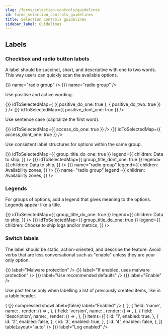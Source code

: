 ```yaml
---
slug: /forms/selection-controls/guidelines
id: forms_selection_controls_guidelines
title: Selection controls guidelines
sidebar_label: Guidelines
---
```




## Labels

### Checkbox and radio button labels

A label should be succinct, short, and descriptive with one to two words. This way users can quickly scan the available options.

<EuiFlexGroup gutterSize="m">
  <Guideline type="do" text="Use one to two descriptive words.">
    <EuiRadioGroup
      options={[
        {
          id: 'easy_scan_do_one',
          label: 'Canceled',
        },
        {
          id: 'easy_scan_do_two',
          label: 'In progress',
        },
        {
          id: 'easy_scan_do_three',
          label: 'On hold',
        },
        {
          id: 'easy_scan_do_four',
          label: 'Resolved',
        },
      ]}
      onChange={() => {}}
      name="radio group"
    />
  </Guideline>
  <Guideline type="dont" text="Repeat the same words. They make labels difficult to scan.">
    <EuiRadioGroup
      options={[
        {
          id: 'easy_scan_dontnt_one',
          label: 'Case is canceled',
        },
        {
          id: 'easy_scan_dont_two',
          label: 'Case is in progress',
        },
        {
          id: 'easy_scan_dont_three',
          label: 'Case is on hold',
        },
        {
          id: 'easy_scan_dont_four',
          label: 'Case is resolved',
        },
      ]}
      onChange={() => {}}
      name="radio group"
    />
  </Guideline>
</EuiFlexGroup>

Use positive and active wording.

<EuiFlexGroup gutterSize="m">
  <Guideline type="do" text="Tell users what happens when the selection control is on.">
    <EuiCheckboxGroup
      options={[
        {
          id: 'positive_do_one',
          label: 'Use logs',
        },
        {
          id: 'positive_do_two',
          label: 'Use metrics',
        },
      ]}
      onChange={() => {}}
      idToSelectedMap={
        ({ positive_do_one: true }, { positive_do_two: true })
      }
    />
  </Guideline>
  <Guideline type="dont" text="Use negatives. They're unnatural and confusing.">
    <EuiCheckboxGroup
      options={[
        {
          id: 'positive_dont_one',
          label: 'Do not include logs',
        },
        {
          id: 'positive_dont_two',
          label: 'Do not include metrics',
        },
      ]}
      onChange={() => {}}
      idToSelectedMap={{ positive_dont_one: true }}
    />
  </Guideline>
</EuiFlexGroup>

Use sentence case (capitalize the first word).

<EuiFlexGroup gutterSize="m">
  <Guideline type="do" text="Sentence case makes titles easier to read.">
    <EuiCheckboxGroup
      options={[
        {
          id: 'access_do_one',
          label: 'Read access',
        },
        {
          id: 'access_do_two',
          label: 'Write access',
        },
        {
          id: 'access_do_three',
          label: 'Create access',
        },
        {
          id: 'access_do_four',
          label: 'Delete access',
        },
      ]}
      onChange={() => {}}
      idToSelectedMap={{ access_do_one: true }}
    />
  </Guideline>
  <Guideline type="dont" text="Title case can feel more cluttered.">
    <EuiCheckboxGroup
      options={[
        {
          id: 'access_dont_one',
          label: 'Read Access',
          'data-test-sub': 'dts_test',
        },
        {
          id: 'access_dont_two',
          label: 'Write Access',
        },
        {
          id: 'access_dont_three',
          label: 'Create Access',
        },
        {
          id: 'access_dont_four',
          label: 'Delete Access',
        },
      ]}
      onChange={() => {}}
      idToSelectedMap={{ access_dont_one: true }}
    />
  </Guideline>
</EuiFlexGroup>

Use consistent label structures for options within the same group.

<EuiFlexGroup gutterSize="m">
  <Guideline type="do" text="Use sentences only or fragments only.">
    <EuiCheckboxGroup
      options={[
        {
          id: 'group_title_do_one',
          label: 'Logs',
        },
        {
          id: 'group_title_do_two',
          label: 'Metrics',
        },
      ]}
      onChange={() => {}}
      idToSelectedMap={{ group_title_do_one: true }}
      legend={{
        children: <span>Data to ship</span>,
      }}
    />
  </Guideline>
  <Guideline type="dont" text="Mix label structure within the same group of options.">
    <EuiCheckboxGroup
      options={[
        {
          id: 'group_title_dont_one',
          label: 'Use Logs',
        },
        {
          id: 'group_title_dont_two',
          label: 'Metrics',
        },
      ]}
      onChange={() => {}}
      idToSelectedMap={{ group_title_dont_one: true }}
      legend={{
        children: <span>Data to ship</span>,
      }}
    />
  </Guideline>
</EuiFlexGroup>

<EuiFlexGroup gutterSize="m">
  <Guideline type="do" text="Start all with a verb, all with a noun, or all with a number.">
    <EuiRadioGroup
      options={[
        {
          id: 'consistent_do_one',
          label: '1 zone',
        },
        {
          id: 'consistent_do_two',
          label: '2 zones',
        },
        {
          id: 'consistent_do_three',
          label: '3 zones',
        },
      ]}
      idSelected={{ consistent_do_one: true }}
      onChange={() => {}}
      name="radio group"
      legend={{
        children: <span>Availability zones</span>,
      }}
    />
  </Guideline>
  <Guideline type="dont" text="Use ending punctuation. Exception: Question marks can be used if they add clarity.">
    <EuiRadioGroup
      options={[
        {
          id: 'consistent_dont_one',
          label: 'One zone',
        },
        {
          id: 'consistent_dont_two',
          label: '2 zones.',
        },
        {
          id: 'consistent_dont_three',
          label: '3 zones',
        },
      ]}
      idSelected={{ consistent_dont_one: true }}
      onChange={() => {}}
      name="radio group"
      legend={{
        children: <span>Availability zones</span>,
      }}
    />
  </Guideline>
</EuiFlexGroup>

### Legends

For groups of options, add a legend that gives meaning to the options. Legends appear like a title.

<EuiFlexGroup gutterSize="m">
  <Guideline type="do" text="Use nouns that describe the choices to make.">
    <EuiCheckboxGroup
      options={[
        {
          id: 'group_title_do_one',
          label: 'Logs',
        },
        {
          id: 'group_title_do_two',
          label: 'Metrics',
        },
      ]}
      onChange={() => {}}
      idToSelectedMap={{ group_title_do_one: true }}
      legend={{
        children: <span>Data to ship</span>,
      }}
    />
  </Guideline>
  <Guideline type="dont" text="Repeat choices or use the title as instructions.">
    <EuiCheckboxGroup
      options={[
        {
          id: 'group_title_dont_one',
          label: 'Use Logs',
        },
        {
          id: 'group_title_dont_two',
          label: 'Metrics',
        },
      ]}
      onChange={() => {}}
      idToSelectedMap={{ group_title_do_one: true }}
      legend={{
        children: <span>Choose to ship logs and/or metrics</span>,
      }}
    />
  </Guideline>
</EuiFlexGroup>

### Switch labels

The label should be static, action-oriented, and describe the feature. Avoid verbs that are less conversational such as "enable" unless they are your only option.

<EuiFlexGroup gutterSize="m">
  <Guideline type="do" text="Use a static noun describing the setting to turn on or off.">
    <EuiSwitch
      checked={false}
      onChange={() => {}}
      label="Malware protection"
    />
  </Guideline>
  <Guideline type="dont" text={`Start with statements such as "If true" or "If enabled".`}>
    <EuiSwitch
      checked={false}
      onChange={() => {}}
      label="If enabled, uses malware protection"
    />
  </Guideline>
</EuiFlexGroup>

<EuiFlexGroup gutterSize="m">
  <Guideline type="do" text={`If relevant, start with a verb ("Use A", "Show B") and add help text to provide more info.`}>
    <EuiFormRow helpText="Rollover when an index is 30 days old or reaches 50 gigabytes.">
      <EuiSwitch
        checked={false}
        onChange={() => {}}
        label="Use recommended defaults"
      />
    </EuiFormRow>
  </Guideline>
  <Guideline type="dont" text="Use only a verb. Generic verbs alone make options unclear.">
    <EuiSwitch checked={false} onChange={() => {}} label="Enable" />
  </Guideline>
</EuiFlexGroup>

Use past tense only when labelling a list of previously created items, like in a table header.

<EuiFlexGroup gutterSize="m">
  <Guideline type="do" text="In a list of already created items, use the past tense.">
    <EuiBasicTable
      columns={[
        {
          field: 'enabled',
          name: 'Enabled',
          render: (enabled) => (
            <EuiSwitch
              checked={enabled}
              onChange={() => {}}
              compressed
              showLabel={false}
              label="Enabled"
            />
          ),
        },
        {
          field: 'name',
          name: <EuiImage size="fullWidth" alt="Fake table text" url={singleSvg} />,
          render: () => <EuiImage size="fullWidth" alt="Fake table text" url={singleSvg} />,
        },
        {
          field: 'version',
          name: <EuiImage size="fullWidth" alt="Fake table text" url={singleSvg} />,
          render: () => <EuiImage size="fullWidth" alt="Fake table text" url={singleSvg} />,
        },
        {
          field: 'description',
          name: <EuiImage size="fullWidth" alt="Fake table text" url={singleSvg} />,
          render: () => <EuiImage size="fullWidth" alt="Fake table text" url={singleSvg} />,
        },
      ]}
      items={[
        {
          id: '1',
          enabled: true,
        },
        {
          id: '2',
          enabled: false,
        },
        {
          id: '3',
          enabled: true,
        },
        {
          id: '4',
          enabled: false,
        },
      ]}
      tableLayout="auto"
    />
  </Guideline>
  <Guideline type="dont" text="Change the label to represent the current state of the switch.">
    <EuiSwitch checked={true} onChange={() => {}} label="Log enabled" />
  </Guideline>
</EuiFlexGroup>
